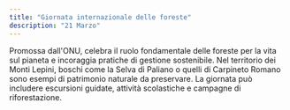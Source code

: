 ```yaml
---
title: "Giornata internazionale delle foreste"
description: "21 Marzo"
---
```


Promossa dall'ONU, celebra il ruolo fondamentale delle foreste per la vita sul pianeta e incoraggia pratiche di gestione sostenibile. Nel territorio dei Monti Lepini, boschi come la Selva di Paliano o quelli di Carpineto Romano sono esempi di patrimonio naturale da preservare. La giornata può includere escursioni guidate, attività scolastiche e campagne di riforestazione. 